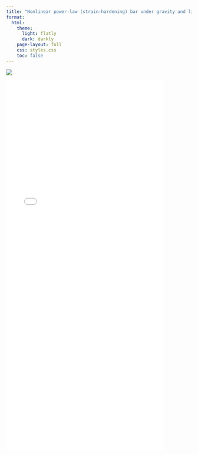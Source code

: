 ```yaml
---
title: "Nonlinear power-law (strain-hardening) bar under gravity and line load"
format:
  html:
    theme:
      light: flatly
      dark: darkly
    page-layout: full
    css: styles.css
    toc: false
---
```


![](NL_power_law.png)


![](nonlinear_power_law.pdf){width="85%" height="1000px"}
